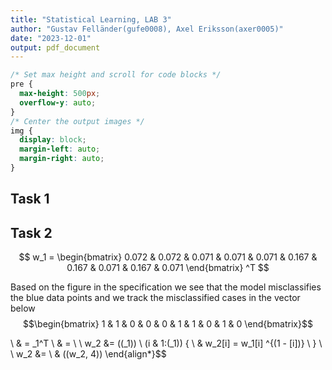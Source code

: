 ```yaml
---
title: "Statistical Learning, LAB 3"
author: "Gustav Felländer(gufe0008), Axel Eriksson(axer0005)"
date: "2023-12-01"
output: pdf_document
---
```


```css
/* Set max height and scroll for code blocks */
pre {
  max-height: 500px;
  overflow-y: auto;
}
/* Center the output images */
img {
  display: block;
  margin-left: auto;
  margin-right: auto;
}
```

## Task 1




## Task 2

$$
w_1 = \begin{bmatrix} 0.072 & 0.072 & 0.071 & 0.071 & 0.071 & 0.167 & 0.167 & 0.071 & 0.167 & 0.071 \end{bmatrix} ^T
$$

Based on the figure in the specification we see that the model misclassifies the blue data points and we track the misclassified cases in the vector below
$$\begin{bmatrix} 1 & 1 & 0 & 0 & 0 & 1 & 1 & 0 & 1 & 0 \end{bmatrix}$$

\\
\text{Calculate errors:} \quad & \text{my\_eps} = \mathbf{w}_1^T \cdot \text{classification} \\
& \theta = \sqrt{\frac{\text{my\_eps}}{1 - \text{my\_eps}}} \\
\\
w_2 &= \text{numeric}(\text{length}(\mathbf{w}_1)) \\
\text{for } (i & \text{ in } 1:\text{length}(\mathbf{w}_1)) \{ \\
& \quad w_2[i] = w_1[i] \cdot \theta^{(1 - \text{classes}[i])} \\
\} \\
\\
w_2 &= \frac{w_2}{\sum w_2} \\
& \text{print}(\text{round}(w_2, 4))
\end{align*}$$
